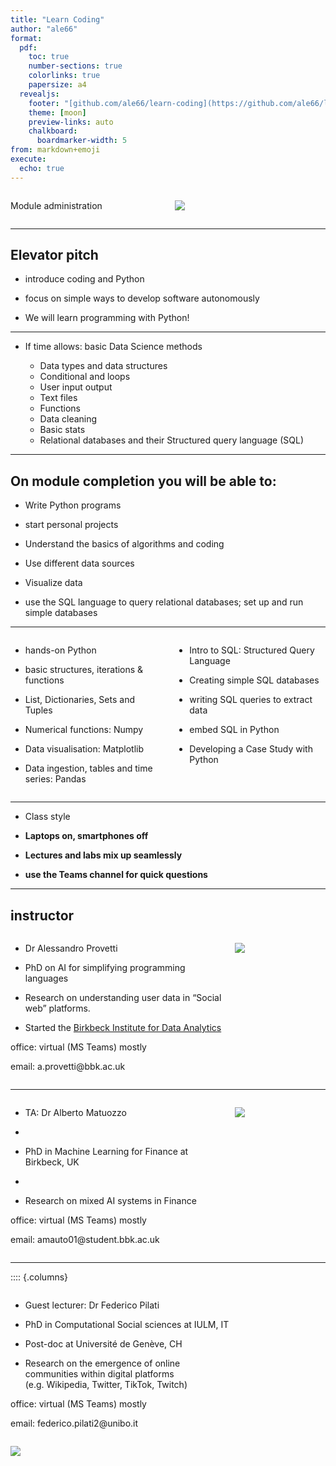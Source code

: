 ```yaml
---
title: "Learn Coding"
author: "ale66"
format: 
  pdf:
    toc: true
    number-sections: true
    colorlinks: true
    papersize: a4
  revealjs:
    footer: "[github.com/ale66/learn-coding](https://github.com/ale66/learn-coding)&nbsp;&nbsp;&nbsp;"
    theme: [moon]
    preview-links: auto
    chalkboard: 
      boardmarker-width: 5
from: markdown+emoji
execute:
  echo: true
---
```


:::: {.columns}

::: {.column width="50%"}

Module administration

:::

::: {.column width="50%"}

![](img%5Ca-module_admin0.jpg)

:::

::::

---

## Elevator pitch

- introduce coding and Python

- focus on simple ways to develop software autonomously

- We will learn programming with Python!

---

- If time allows: basic Data Science methods 

  - Data types and data structures
  - Conditional and loops
  - User input output
  - Text files
  - Functions
  - Data cleaning
  - Basic stats
  - Relational databases and their Structured query language \(SQL\)

---

## On module completion you will be able to:

- Write Python programs

- start personal projects

- Understand the basics of algorithms and coding

- Use different data sources

- Visualize data

- use the SQL language to query relational databases; set up and run simple databases

---

:::: {.columns}

::: {.column width="50%"}

- hands-on Python

- basic structures, iterations & functions

- List, Dictionaries, Sets and Tuples

- Numerical functions: Numpy

- Data visualisation: Matplotlib

- Data ingestion, tables and time series: Pandas

:::

::: {.column width="50%"}

- Intro to SQL: Structured Query Language

- Creating simple SQL databases

- writing SQL queries to extract data

- embed SQL in Python

-  Developing a Case Study with Python

:::

::::

---

- Class style

- __Laptops on, smartphones off__ 

- __Lectures and labs mix up seamlessly__ 

- __use the Teams channel for quick questions__ 

---

## instructor

:::: {.columns}

::: {.column width="70%"}

- Dr Alessandro Provetti

- PhD on AI for simplifying programming languages 

- Research on understanding user data in “Social web” platforms. 

- Started the [Birkbeck Institute for Data Analytics](http://www.bida.bbk.ac.uk/)

office: virtual (MS Teams) mostly

email: a.provetti@bbk.ac.uk  

:::

::: {.column width="30%"}

![](img%5Calessandro_provetti.jpg)

:::

::::

---

:::: {.columns}

::: {.column width="70%"}

- TA: Dr Alberto Matuozzo
- 
- PhD in Machine Learning for Finance at Birkbeck, UK

-  

- Research on mixed AI systems in Finance

office: virtual (MS Teams) mostly

email: amauto01@student.bbk.ac.uk

:::

::: {.column width="30%"}

![](img%5Calberto_matuozzo.jpg)

:::

::::

---

:::: {.columns}

::: {.column width="70%"}

- Guest lecturer: Dr Federico Pilati

- PhD in Computational Social sciences at IULM\, IT

- Post-doc at Université de Genève, CH

- Research on the emergence of online communities within digital platforms (e.g. Wikipedia, Twitter, TikTok, Twitch) 

office: virtual (MS Teams) mostly

email: federico.pilati2@unibo\.it  

:::

::: {.column width="30%"}

![](img%5Cfederico_pilati.png)

:::